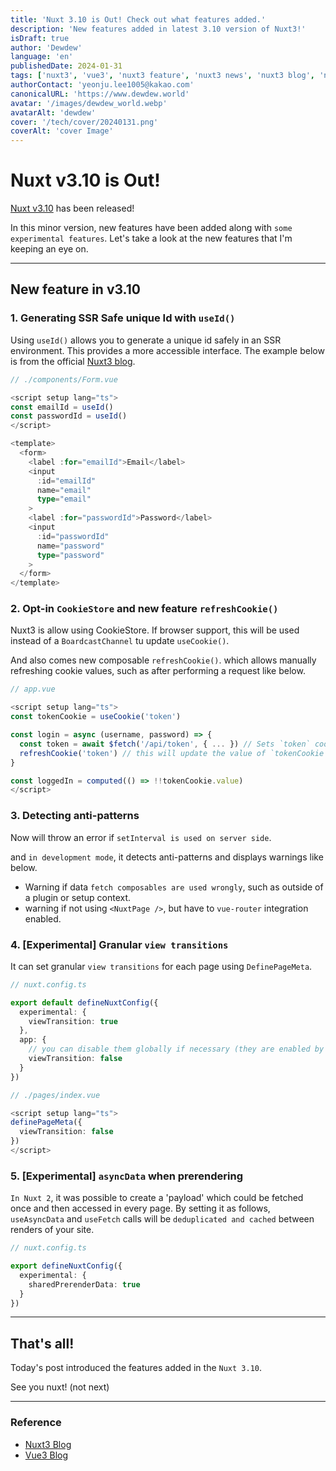```yaml
---
title: 'Nuxt 3.10 is Out! Check out what features added.'
description: 'New features added in latest 3.10 version of Nuxt3!'
isDraft: true
author: 'Dewdew'
language: 'en'
publishedDate: 2024-01-31
tags: ['nuxt3', 'vue3', 'nuxt3 feature', 'nuxt3 news', 'nuxt3 blog', 'nuxt3 composables']
authorContact: 'yeonju.lee1005@kakao.com'
canonicalURL: 'https://www.dewdew.world'
avatar: '/images/dewdew_world.webp'
avatarAlt: 'dewdew'
cover: '/tech/cover/20240131.png'
coverAlt: 'cover Image'
---
```


# Nuxt v3.10 is Out!

[Nuxt v3.10](https://nuxt.com/) has been released!

In this minor version, new features have been added along with `some experimental features`.
Let's take a look at the new features that I'm keeping an eye on.

---

## New feature in v3.10

### 1. Generating SSR Safe unique Id with `useId()`

Using `useId()` allows you to generate a unique id safely in an SSR environment.
This provides a more accessible interface.
The example below is from the official [Nuxt3 blog](https://nuxt.com/blog/v3-10).

```typescript
// ./components/Form.vue

<script setup lang="ts">
const emailId = useId()
const passwordId = useId()
</script>

<template>
  <form>
    <label :for="emailId">Email</label>
    <input
      :id="emailId"
      name="email"
      type="email"
    >
    <label :for="passwordId">Password</label>
    <input
      :id="passwordId"
      name="password"
      type="password"
    >
  </form>
</template>
```

### 2. Opt-in `CookieStore` and new feature `refreshCookie()`

Nuxt3 is allow using CookieStore. If browser support, this will be used instead of a `BoardcastChannel` tu update `useCookie()`.

And also comes new composable `refreshCookie()`. which allows manually refreshing cookie values, such as after performing a request like below.

```typescript
// app.vue

<script setup lang="ts">
const tokenCookie = useCookie('token')

const login = async (username, password) => {
  const token = await $fetch('/api/token', { ... }) // Sets `token` cookie on response
  refreshCookie('token') // this will update the value of `tokenCookie`
}

const loggedIn = computed(() => !!tokenCookie.value)
</script>
```

### 3. Detecting anti-patterns

Now will throw an error if `setInterval is used on server side`.

and `in development mode`, it detects anti-patterns and displays warnings like below.

- Warning if data `fetch composables are used wrongly`, such as outside of a plugin or setup context.
- warning if not using `<NuxtPage />`, but have to `vue-router` integration enabled.

### 4. [Experimental] Granular `view transitions`

It can set granular `view transitions` for each page using `DefinePageMeta`.

```typescript
// nuxt.config.ts

export default defineNuxtConfig({
  experimental: {
    viewTransition: true
  },
  app: {
    // you can disable them globally if necessary (they are enabled by default)
    viewTransition: false
  }
})
```

```typescript
// ./pages/index.vue

<script setup lang="ts">
definePageMeta({
  viewTransition: false
})
</script>
```

### 5. [Experimental] `asyncData` when prerendering

`In Nuxt 2`, it was possible to create a 'payload' which could be fetched once and then accessed in every page.
By setting it as follows, `useAsyncData` and `useFetch` calls will be `deduplicated and cached` between renders of your site.

```typescript
// nuxt.config.ts

export defineNuxtConfig({
  experimental: {
    sharedPrerenderData: true
  }
})
```

---

## That's all!

Today's post introduced the features added in the `Nuxt 3.10`.

See you nuxt! (not next)

---

### Reference

- [Nuxt3 Blog](https://nuxt.com/blog/v3-10)
- [Vue3 Blog](https://blog.vuejs.org/posts/vue-3-4)
